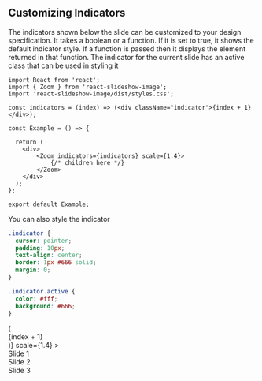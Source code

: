 
<Meta title="Examples/CustomIndicators" component={Zoom} />

## Customizing Indicators

The indicators shown below the slide can be customized to your design specification.
It takes a boolean or a function. If it is set to true, it shows the default indicator style.
If a function is passed then it displays the element returned in that function.
The indicator for the current slide has an active class that can be used in styling it

```tsx
import React from 'react';
import { Zoom } from 'react-slideshow-image';
import 'react-slideshow-image/dist/styles.css';

const indicators = (index) => (<div className="indicator">{index + 1}</div>);

const Example = () => {

  return (
    <div>
        <Zoom indicators={indicators} scale={1.4}>
            {/* children here */}
        </Zoom>
    </div>
  );
};

export default Example;
```

You can also style the indicator
```css
.indicator {
  cursor: pointer;
  padding: 10px;
  text-align: center;
  border: 1px #666 solid;
  margin: 0;
}

.indicator.active {
  color: #fff;
  background: #666;
}
```
<Canvas>
    <Zoom
        indicators={(index) => (<div className="indicator">{index + 1}</div>)}
        scale={1.4}
        >
        <div className="each-slide-effect">
            <div
            style={{
                backgroundImage: 'url(https://images.unsplash.com/photo-1509721434272-b79147e0e708?ixlib=rb-1.2.1&ixid=eyJhcHBfaWQiOjEyMDd9&auto=format&fit=crop&w=1500&q=80)'
            }}
            >
            <span>
                Slide 1
            </span>
            </div>
        </div>
        <div className="each-slide-effect">
            <div
            style={{
                backgroundImage: 'url(https://images.unsplash.com/photo-1506710507565-203b9f24669b?ixlib=rb-1.2.1&ixid=eyJhcHBfaWQiOjEyMDd9&auto=format&fit=crop&w=1536&q=80)'
            }}
            >
            <span>
                Slide 2
            </span>
            </div>
        </div>
        <div className="each-slide-effect">
            <div
            style={{
                backgroundImage: 'url(https://images.unsplash.com/photo-1444525873963-75d329ef9e1b?ixlib=rb-1.2.1&ixid=eyJhcHBfaWQiOjEyMDd9&auto=format&fit=crop&w=1500&q=80)'
            }}
            >
            <span>
                Slide 3
            </span>
            </div>
        </div>
    </Zoom>
</Canvas>